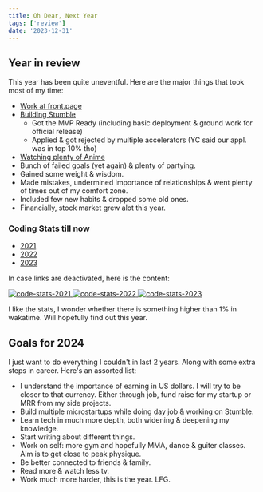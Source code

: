 ```yaml
---
title: Oh Dear, Next Year
tags: ['review']
date: '2023-12-31'
---
```


## Year in review
This year has been quite uneventful. Here are the major things that took most of my time:

- [Work at front.page](https://tungsten-cesium-c0c.notion.site/My-Contributions-2bb219ac00714c429a1775e1b46048ad?pvs=74)
- [Building Stumble](https://www.getstumble.app/)
  - Got the MVP Ready (including basic deployment & ground work for official release)
  - Applied & got rejected by multiple accelerators (YC said our appl. was in top 10% tho)
- [Watching plenty of Anime](https://www.imdb.com/list/ls563738714/)
- Bunch of failed goals (yet again) & plenty of partying.
- Gained some weight & wisdom.
- Made mistakes, undermined importance of relationships & went plenty of times out of my comfort zone.
- Included few new habits & dropped some old ones.
- Financially, stock market grew alot this year.

### Coding Stats till now

- [2021](https://wakatime.com/a-look-back-at-2021/e9f2255d-1425-4ac4-8b37-57e2e15adb45/gbxrrenlze)
- [2022](https://wakatime.com/a-look-back-at-2022/e9f2255d-1425-4ac4-8b37-57e2e15adb45/jngmehthzb)
- [2023](https://wakatime.com/a-look-back-at-2023/e9f2255d-1425-4ac4-8b37-57e2e15adb45/rmhoebcehy)

In case links are deactivated, here is the content:

<div style={{display:"flex", gap: 10}}>
  <a href="/static/images/wakatime/code-stats-2021.webp" target="_blank">
    <img loading="lazy" width={100} src="/static/images/wakatime/code-stats-2021.webp" alt="code-stats-2021"/>
  </a>
  <a href="/static/images/wakatime/code-stats-2022.webp" target="_blank">
    <img loading="lazy" width={100} src="/static/images/wakatime/code-stats-2022.webp" alt="code-stats-2022"/>
  </a>
  <a href="/static/images/wakatime/code-stats-2023.webp" target="_blank">
    <img loading="lazy" width={100} src="/static/images/wakatime/code-stats-2023.webp" alt="code-stats-2023"/>
  </a>
</div>

I like the stats, I wonder whether there is something higher than 1% in wakatime. Will hopefully find out this year.

## Goals for 2024
I just want to do everything I couldn't in last 2 years. Along with some extra steps in career. Here's an assorted list:

- I understand the importance of earning in US dollars. I will try to be closer to that currency. Either through job, fund raise for my startup or MRR from my side projects.
- Build multiple microstartups while doing day job & working on Stumble.
- Learn tech in much more depth, both widening & deepening my knowledge.
- Start writing about different things.
- Work on self: more gym and hopefully MMA, dance & guiter classes. Aim is to get close to peak physique.
- Be better connected to friends & family.
- Read more & watch less tv.
- Work much more harder, this is the year. LFG.
